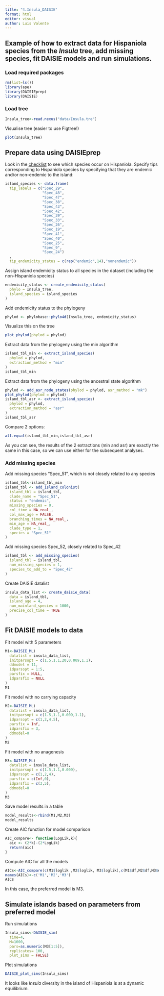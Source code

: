 ```yaml
---
title: "4.Insula_DAISIE"
format: html
editor: visual
author: Luis Valente
---
```


## Example of how to extract data for Hispaniola species from the *Insula* tree, add missing species, fit DAISIE models and run simulations.

### Load required packages

```r
rm(list=ls())
library(ape)
library(DAISIEprep)
library(DAISIE)
```

### Load tree

```r
Insula_tree<-read.nexus("data/Insula.tre")
```

Visualise tree (easier to use Figtree!)

```r
plot(Insula_tree)
```

## Prepare data using DAISIEprep

Look in the [checklist](data/Insula_checklist.xlsx) to see which species occur on Hispaniola.
Specify tips corresponding to Hispaniola species by specifying that they are endemic and/or non-endemic to the island:

```r
island_species <- data.frame(
  tip_labels = c("Spec_29",
                 "Spec_48",
                 "Spec_47",
                 "Spec_38",
                 "Spec_43",
                 "Spec_42",
                 "Spec_39",
                 "Spec_33",
                 "Spec_26",
                 "Spec_19",
                 "Spec_41",
                 "Spec_40",
                 "Spec_25",
                 "Spec_9",
                 "Spec_24")
  ,
  tip_endemicity_status = c(rep("endemic",14),"nonendemic"))
```

Assign island endemicity status to all species in the dataset (including the non-Hispaniola species)

```r
endemicity_status <- create_endemicity_status(
  phylo = Insula_tree,
  island_species = island_species
)
```

Add endemicity status to the phylogeny

```r
phylod <- phylobase::phylo4d(Insula_tree, endemicity_status)
```

Visualize this on the tree

```r
plot_phylod(phylod = phylod)
```

Extract data from the phylogeny using the min algorithm

```r
island_tbl_min <- extract_island_species(
  phylod = phylod,
  extraction_method = "min"
)
island_tbl_min
```

Extract data from the phylogeny using the ancestral state algorithm

```r
phylod <- add_asr_node_states(phylod = phylod, asr_method = "mk")
plot_phylod(phylod = phylod)
island_tbl_asr <- extract_island_species(
  phylod = phylod,
  extraction_method = "asr"
)
island_tbl_asr
```

Compare 2 options:

```r
all.equal(island_tbl_min,island_tbl_asr)
```

As you can see, the results of the 2 extractions (min and asr) are exactly the same in this case, so we can use either for the subsequent analyses.

### Add missing species

Add missing species "Spec_51", which is not closely related to any species

```r
island_tbl<-island_tbl_min
island_tbl <- add_island_colonist(
  island_tbl = island_tbl,
  clade_name = "Spec_51",
  status = "endemic",
  missing_species = 0,
  col_time = NA_real_,
  col_max_age = FALSE,
  branching_times = NA_real_,
  min_age = NA_real_,
  clade_type = 1,
  species = "Spec_51"
)
```

Add missing species Spec_52, closely related to Spec_42

```r
island_tbl <- add_missing_species(
  island_tbl = island_tbl,
  num_missing_species = 1, 
  species_to_add_to = "Spec_42"
)

```

Create DAISIE datalist

```r
insula_data_list <- create_daisie_data(
  data = island_tbl,
  island_age = 4,
  num_mainland_species = 1000,
  precise_col_time = TRUE
)

```

## Fit DAISIE models to data

Fit model with 5 parameters

```r

M1<-DAISIE_ML(
  datalist = insula_data_list,
  initparsopt = c(1.5,1.1,20,0.009,1.1),
  ddmodel = 11,
  idparsopt = 1:5,
  parsfix = NULL,
  idparsfix = NULL
)
M1
```

Fit model with no carrying capacity

```r

M2<-DAISIE_ML(
  datalist = insula_data_list,
  initparsopt = c(1.5,1.1,0.009,1.1),
  idparsopt = c(1,2,4,5),
  parsfix = Inf,
  idparsfix = 3,
  ddmodel=0
)
M2
```

Fit model with no anagenesis

```r
M3<-DAISIE_ML(
  datalist = insula_data_list,
  initparsopt = c(1.5,1.1,0.009),
  idparsopt = c(1,2,4),
  parsfix = c(Inf,0),
  idparsfix = c(3,5),
  ddmodel=0
)
M3
```

Save model results in a table

```r
model_results<-rbind(M1,M2,M3)
model_results
```

Create AIC function for model comparison

```r

AIC_compare<- function(LogLik,k){
  aic <- (2*k)-(2*LogLik)
  return(aic)
}
```

Compute AIC for all the models

```r
AICs<-AIC_compare(c(M1$loglik ,M2$loglik, M3$loglik),c(M1$df,M2$df,M3$df))
names(AICs)<-c('M1','M2','M3')
AICs
```

In this case, the preferred model is M3.

## Simulate islands based on parameters from preferred model

Run simulations

```r
Insula_sims<-DAISIE_sim(
  time=4,
  M=1000,
  pars=as.numeric(M3[1:5]),
  replicates= 100,
  plot_sims = FALSE)
```

Plot simulations

```r
DAISIE_plot_sims(Insula_sims)
```

It looks like *Insula* diversity in the island of Hispaniola is at a dynamic equilibrium.
